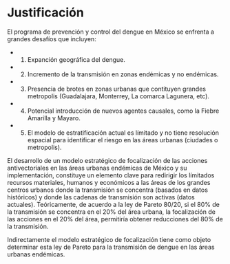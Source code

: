 # Justificación {#justificacion}

El programa de prevención y control del dengue en México se enfrenta a grandes desafíos que incluyen:

 - 1) Expanción geográfica del dengue.
 - 2) Incremento de la transmisión en zonas endémicas y no endémicas.
 - 3) Presencia de brotes en zonas urbanas que contituyen grandes metropolis (Guadalajara, Monterrey, La comarca Lagunera, etc).
 - 4) Potencial introducción de nuevos agentes causales, como la Fiebre Amarilla y Mayaro.
 - 5) El modelo de estratificación actual es límitado y no tiene resolución espacial  para identificar el riesgo en las áreas urbanas (ciudades o metropolis).


El desarrollo de un modelo estratégico de focalización de las acciones antivectoriales en las áreas urbanas endémicas de México y su implementación, constituye un elemento clave para redirigir los límitados recursos materiales, humanos y económicos a las áreas de los grandes centros urbanos donde la transmisión se concentra (basados en datos históricos) y donde las cadenas de transmisión son activas (datos actuales). Teóricamente, de acuerdo a la ley de Pareto 80/20, si el 80% de la transmisión se concentra en el 20% del área urbana, la focalización de las acciones en el 20% del área, permitiría obtener reducciones del 80% de la transmisión. 

Indirectamente el modelo estratégico de focalización tiene como objeto determinar esta ley de Pareto para la transmisión de dengue en las áreas urbanas endémicas.